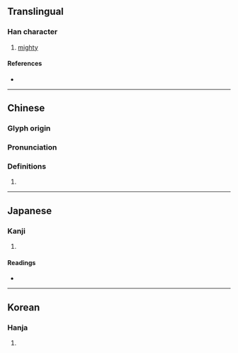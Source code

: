 {{character info}}
==Translingual==

===Han character===
{{Han char|rn=9|rad=人|as=05|sn=7|four=21219|canj=OMFM,XOMFM|ids=⿰亻丕}}

# [[mighty]]

====References====
* {{Han ref|kx=0097.130|dkj=00487|dj=0206.010|hdz=10131.010|uh=4F3E|ud=20286|bh=CA60|bd=51808}}

----

==Chinese==
{{zh-forms}}

===Glyph origin===
{{Han etym}}

===Pronunciation===
{{zh-pron
|m=pī
|c=pei1
|mc=y
|oc=y
|ma=
|cat=a
}}

===Definitions===
{{zh-hanzi}}

# {{zh-only|伾伾|[[powerful]]}}

----

==Japanese==

===Kanji===
{{ja-kanji|grade=|rs=人05}}

# {{rfdef|ja|sort=人05}}

====Readings====
* {{ja-readings|on=ひ,び,はい,へ|kun=お.おいさま}}

----

==Korean==

===Hanja===
{{ko-hanja|hangeul=비|rv=bi|mr=pi}}

# {{rfdef|ko|sort=人05}}